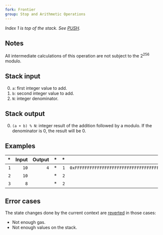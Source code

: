 ```yaml
---
fork: Frontier
group: Stop and Arithmetic Operations
---
```


*Index 1 is top of the stack. See [PUSH](/#60).*

## Notes

All intermediate calculations of this operation are not subject to the 2<sup>256</sup> modulo.

## Stack input

0. `a`: first integer value to add.
1. `b`: second integer value to add.
2. `N`: integer denominator.

## Stack output

0. `(a + b) % N`: integer result of the addition followed by a modulo. If the denominator is 0, the result will be 0.

## Examples

| * | Input | Output | * | * | Input | Output |
|--:|------:|-------:|--:|--:|------:|-------:|
| `1` | `10` | `4` | * | `1` | `0xFFFFFFFFFFFFFFFFFFFFFFFFFFFFFFFFFFFFFFFFFFFFFFFFFFFFFFFFFFFFFFFF` | `1` |
| `2` | `10` | | * | `2` | `2` | |
| `3` | `8` | | * | `2` | `2` | |

## Error cases

The state changes done by the current context are [reverted](#FD) in those cases:
- Not enough gas.
- Not enough values on the stack.

